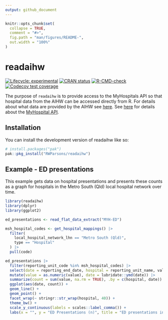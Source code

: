 ```yaml
---
output: github_document
---
```


<!-- README.md is generated from README.Rmd. Please edit that file -->

```r
knitr::opts_chunk$set(
  collapse = TRUE,
  comment = "#>",
  fig.path = "man/figures/README-",
  out.width = "100%"
)
```

# readaihw

<!-- badges: start -->
[![Lifecycle: experimental](https://img.shields.io/badge/lifecycle-experimental-orange.svg)](https://lifecycle.r-lib.org/articles/stages.html#experimental)
[![CRAN status](https://www.r-pkg.org/badges/version/readaihw)](https://CRAN.R-project.org/package=readaihw)
[![R-CMD-check](https://github.com/RWParsons/readaihw/actions/workflows/R-CMD-check.yaml/badge.svg)](https://github.com/RWParsons/readaihw/actions/workflows/R-CMD-check.yaml)
[![Codecov test coverage](https://codecov.io/gh/RWParsons/readaihw/graph/badge.svg)](https://app.codecov.io/gh/RWParsons/readaihw)
<!-- badges: end -->

The purpose of `readaihw` is to provide access to the MyHospitals API so that hospital data from the AIHW can be accessed directly from R. For details about what data are provided by the AIHW see [here](https://www.aihw.gov.au/about-our-data/our-data-collections). See [here](https://www.aihw.gov.au/reports-data/myhospitals/content/api) for details about the [MyHospital API](https://myhospitalsapi.aihw.gov.au/index.html).

## Installation

You can install the development version of readaihw like so:

``` r
# install.packages("pak")
pak::pkg_install("RWParsons/readaihw")
```

## Example - ED presentations

This example gets data on hospital presentations and presents these counts as a graph for hospitals in the Metro South (Qld) local hospital network over time.

```r
library(readaihw)
library(dplyr)
library(ggplot2)

ed_presentations <- read_flat_data_extract("MYH-ED")

msh_hospital_codes <- get_hospital_mappings() |>
  filter(
    local_hospital_network_lhn == "Metro South (Qld)",
    type == "Hospital"
  ) |>
  pull(code)

ed_presentations |>
  filter(reporting_unit_code %in% msh_hospital_codes) |>
  select(date = reporting_end_date, hospital = reporting_unit_name, value) |>
  mutate(value = as.numeric(value), date = lubridate::ymd(date)) |>
  summarize(count = sum(value, na.rm = TRUE), .by = c(hospital, date)) |>
  ggplot(aes(date, count)) +
  geom_line() +
  geom_point() +
  facet_wrap(~ stringr::str_wrap(hospital, 40)) +
  theme_bw() +
  scale_y_continuous(labels = scales::label_comma()) +
  labs(x = "", y = "ED Presentations (n)", title = "ED presentations in the Metro South (Qld) LHN")
```

